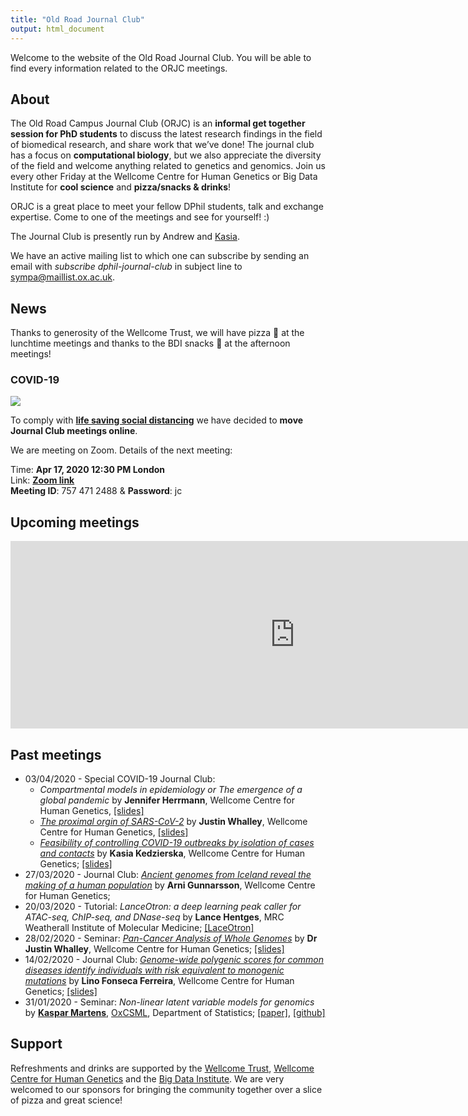 ```yaml
---
title: "Old Road Journal Club"
output: html_document
---
```


Welcome to the website of the Old Road Journal Club. You will be able to find every information related to the ORJC meetings.

## About

The Old Road Campus Journal Club (ORJC) is an **informal get together session for PhD students** to discuss the latest research findings in the field of biomedical research, and share work that we’ve done! The journal club has a focus on **computational biology**, but we also appreciate the diversity of the field and welcome anything related to genetics and genomics. Join us every other Friday at the Wellcome Centre for Human Genetics or Big Data Institute for **cool science** and **pizza/snacks & drinks**! 

ORJC is a great place to meet your fellow DPhil students, talk and exchange expertise. Come to one of the meetings and see for yourself! :)

The Journal Club is presently run by Andrew and [Kasia](https://kasia.codes/).

We have an active mailing list to which one can subscribe by sending an email with _subscribe dphil-journal-club_ in subject line to [sympa@maillist.ox.ac.uk](mailto:sympa@maillist.ox.ac.uk?subject=subscribe%20dphil-journal-club).

## News

Thanks to generosity of the Wellcome Trust, we will have pizza 🍕 at the lunchtime meetings and thanks to the BDI snacks 🍪 at  the afternoon meetings! 

### COVID-19

![](./images/corona_virus.png)

To comply with [**life saving social distancing**](https://www.nhs.uk/conditions/coronavirus-covid-19/) we have decided to **move Journal Club meetings online**. 

We are meeting on Zoom. Details of the next meeting:

Time: **Apr 17, 2020 12:30 PM London**  
Link: [**Zoom link**](https://zoom.us/j/7574712488?pwd=a1F5SURJQlFZV2JmQ0ZWUFYweWJKQT09)  
**Meeting ID**: 757 471 2488 & **Password**: jc  

## Upcoming meetings

<!-- this is the embed code provided by Google -->
  <iframe src="https://docs.google.com/spreadsheets/d/e/2PACX-1vSo1RZXOMEKrjWhNPM_olfk9_rO4xmRtVn2UcBO0vlQJMraPmQr7fAdBPxf6lf56S0Q-CJmwKQ90Ey0/pubhtml?gid=1095847980&single=true" frameborder="0" width="910" height="300" allowfullscreen="true" mozallowfullscreen="true" webkitallowfullscreen="true"></iframe>
<!-- Google embed ends -->

## Past meetings
* 03/04/2020 - Special COVID-19 Journal Club: 
  * *Compartmental models in epidemiology or The emergence of a global pandemic* by **Jennifer Herrmann**, Wellcome Centre for Human Genetics, [[slides]](https://github.com/Old-Road-Journal-Club/Old-Road-Journal-Club.github.io/blob/master/slides/200402_JHerrmann.pdf)
  * [*The proximal orgin of SARS-CoV-2*](https://www.nature.com/articles/s41591-020-0820-9) by **Justin Whalley**, Wellcome Centre for Human Genetics, [[slides]](https://github.com/Old-Road-Journal-Club/Old-Road-Journal-Club.github.io/blob/master/slides/200402_JWhalley.pdf)
  * [*Feasibility of controlling COVID-19 outbreaks by isolation of cases and contacts*](https://researchonline.lshtm.ac.uk/id/eprint/4656367/1/PIIS2214109X20300747.pdf) by **Kasia Kedzierska**, Wellcome Centre for Human Genetics; [[slides]](https://github.com/Old-Road-Journal-Club/Old-Road-Journal-Club.github.io/blob/master/slides/200402_KKedzierska.pdf)
* 27/03/2020 - Journal Club: [*Ancient genomes from Iceland reveal the making of a human population*](https://science.sciencemag.org/content/360/6392/1028) by **Arni Gunnarsson**, Wellcome Centre for Human Genetics;
* 20/03/2020 - Tutorial: *LanceOtron: a deep learning peak caller for ATAC-seq, ChIP-seq, and DNase-seq* by **Lance Hentges**, MRC Weatherall Institute of Molecular Medicine; [[LaceOtron]](https://lanceotron.molbiol.ox.ac.uk/)  
* 28/02/2020 - Seminar: [*Pan-Cancer Analysis of Whole Genomes*](https://www.nature.com/articles/s41586-020-1969-6) by **Dr Justin Whalley**, Wellcome Centre for Human Genetics; [[slides]](https://github.com/Old-Road-Journal-Club/Old-Road-Journal-Club.github.io/blob/master/slides/200228_JustinWhalley.pdf) 
* 14/02/2020 - Journal Club: [*Genome-wide polygenic scores for common diseases identify individuals with risk equivalent to monogenic mutations*](https://www.nature.com/articles/s41588-018-0183-z) by **Lino Fonseca Ferreira**, Wellcome Centre for Human Genetics; [[slides]](https://github.com/Old-Road-Journal-Club/Old-Road-Journal-Club.github.io/blob/master/slides/200214_LinoFerreira.pdf)  
* 31/01/2020 - Seminar: *Non-linear latent variable models for genomics* by [**Kaspar Martens**](https://kasparmartens.rbind.io/), [OxCSML](http://csml.stats.ox.ac.uk/), Department of Statistics; [[paper]](https://arxiv.org/abs/2003.03462), [[github]](https://github.com/kasparmartens/BasisVAE)  


## Support

Refreshments and drinks are supported by the [Wellcome Trust](https://wellcome.ac.uk/), [Wellcome Centre for Human Genetics](https://www.well.ox.ac.uk/) and the [Big Data Institute](https://www.bdi.ox.ac.uk/). We are very welcomed to our sponsors for bringing the community together over a slice of pizza and great science!
